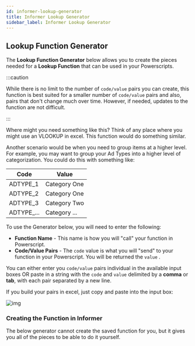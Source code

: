 ```yaml
---
id: informer-lookup-generator
title: Informer Lookup Generator
sidebar_label: Informer Lookup Generator
---
```




## Lookup Function Generator


The **Lookup Function Generator** below allows you to create the pieces needed for a **Lookup Function** that can be used in your Powerscripts.

:::caution 

While there is no limit to the number of `code/value` pairs you can create, this function is best suited for a smaller number of `code/value` pairs and also, pairs that don't change much over time.  However, if needed, updates to the function are not difficult.

::: 

Where might you need something like this?  Think of any place where you might use an VLOOKUP in excel.  This function would do something similar. 

Another scenario would be when you need to group items at a higher level.  For example, you may want to group your Ad Types into a higher level of categorization.  You could do this with something like:

| Code       | Value        |
| ---------- | ------------ |
| ADTYPE_1   | Category One |
| ADTYPE_2   | Category One |
| ADTYPE_3   | Category Two |
| ADTYPE_... | Category ... |

To use the Generator below, you will need to enter the following:

- **Function Name** - This name is how you will "call" your function in Powerscript.
- **Code/Value Pairs** - The `code` value is what you will "send" to your function in your Powerscript.  You will be returned the `value` .

You can either enter you `code/value` pairs individual in the available input boxes OR paste in a string with the `code` and `value` delimited by a **comma** or **tab**, with each pair separated by a new line.

If you build your pairs in excel, just copy and paste into the input box:

![img](C:/Users/Markm.000/Documents/GitHub/naviga-analytics-docs/docs/informer/images/informer-sample-reports_function-generator_001.PNG)

### Creating the Function in Informer

The below generator cannot create the saved function for you, but it gives you all of the pieces to be able to do it yourself.

<LookupFunction />